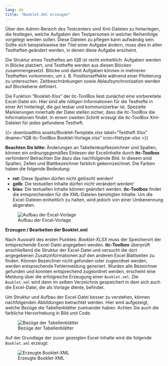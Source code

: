 ```yaml
---
lang: de
title: "Booklet.Xml erzeugen"
---
```


Über den Admin-Bereich des Testcenters sind Xml-Dateien zu hinterlegen, die festlegen, welche Aufgaben den Testpersonen in welcher Reihenfolge vorgelegt werden sollen. Diese Dateien zu pflegen kann aufwändig sein. Sollte sich beispielsweise der Titel einer Aufgabe ändern, muss dies in allen Testheften geändert werden, in denen diese Aufgabe erscheint.

Die Struktur eines Testheftes am IQB ist recht einheitlich: Aufgaben werden in Blöcke platziert, und Testhefte werden aus diesen Blöcken zusammengesetzt. Blöcke und damit Aufgaben können in mehreren Testheften vorkommen, um z. B. Positionseffekte während einer Pilotierung zu untersuchen. Zeitbeschränkungen sowie Ablaufsynchronisation werden auf Blockebene definiert.

Die Funktion "Booklet-Xlsx" der itc-ToolBox liest zunächst eine vorbereitete Excel-Datei ein. Hier sind alle nötigen Informationen für die Testhefte in einer Art hinterlegt, die gut lesbar und kommunizierbar ist. Spezielle Markierungen innerhalb der Datei stellen sicher, dass die itc-ToolBox die Informationen findet. In einem zweiten Schritt erzeugt die itc-ToolBox Xml-Dateien für jedes gefundene Testheft.

{{< downloadthis assets/Booklet-Template.xlsx label="Testheft Xlsx" dname="IQB itc-ToolBox Booklet-Vorlage.xlsx" icon=filetype-xlsx >}}

**Beachten Sie bitte:** Änderungen an Tabellenkopfbezeichner und Spalten, können ein ordnungsgemäßes Einlesen der Excelinhalte durch **itc-Toolbox** verhindern! Betrachten Sie dazu das nachfolgende Bild. In diesem sind Spalten, Zellen und Blattbezeichner farblich gekennzeichnet. Die Farben haben die folgende Bedeutung:<br>

* **rot:** Diese Spalten dürfen nicht gelöscht werden!
* **gelb:** Die textuellen Inhalte dürfen nicht verändert werden!
* **blau:** Die textuellen Inhalte können geändert werden. **itc-Toolbox** findet die entsprechenden für die XML-Dateien benötigten Inhalte. Um die Excel-Dateien einheitlich zu halten, wird jedoch von einer Umbenennung abgeraten. 

![Aufbau der Excel-Vorlage](assets/excel-structure.png)

**Erzeugen / Bearbeiten der Booklet.xml**

Nach Auswahl des ersten Punktes: *Booklet-XLSX* muss der Speicherort der entsprechende Excel-Datei angegeben werden.
**itc-Toolbox** überprüft anschließend die Struktur der Excel-Datei und versucht die dort angegebenen Zusatzinformationen auf den anderen
Excel Blattseiten zu finden. Können Bezeichner nicht gefunden oder zugeordnet werden, werden entsprechende Fehlermeldung generiert.
Wurden alle Bezeichner gefunden und konnten entsprechend zugeordnet werden, erscheint eine Meldung über die erfolgreiche Erzeugung
einer `Booklet.xml`. Die `Booklet.xml` wird dann im selben Verzeichnis gespeichert in dem sich auch die Excel-Datei, die als Vorlage diente, 
befindet.

Um Struktur und Aufbau der Excel-Datei besser zu verstehen, können nachfolgenden Abbildungen betrachtet werden. Hier wird aufgezeigt, welche Bezüge die Tabellenblätter zueinander haben. Achten Sie auch die farbliche Hervorhebung in Bild und Code.

![Bezüge der Tabellenblätter](assets/table-references.png)

Auf der Grundlage der zuvor gezeigten Excel-Inhalte wird die folgende `Booklet.xml` erzeugt:

![Erzeugte Booklet-XML](assets/generated-booklet.png)
